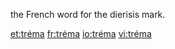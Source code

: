 {{wikify}}
the French word for the dierisis mark.

[[et:tréma]]
[[fr:tréma]]
[[io:tréma]]
[[vi:tréma]]